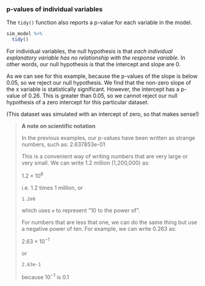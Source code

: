 ### p-values of individual variables

The `tidy()` function also reports a p-value for each variable in the model.

```r
sim_model %>%
  tidy()
```

For individual variables, the null hypothesis is that *each individual explanatory variable has no relationship with the response variable*. In other words, our null hypothesis is that the intercept and slope are 0.

As we can see for this example, because the p-values of the slope is below 0.05, so we reject our null hypothesis. We find that the non-zero slope of the x variable is statistically significant. However, the intercept has a p-value of 0.26. This is greater than 0.05, so we cannot reject our null hypothesis of a zero intercept for this particular dataset.

(This dataset was simulated with an intercept of zero, so that makes sense!)


> **A note on scientific notation**
>
> In the previous examples, our p-values have been written as strange numbers, such as: 2.637853e-01
>
> This is a convenient way of writing numbers that are very large or very small. We can write 1.2 million (1,200,000) as:
>
> $1.2 \times 10^6$
> 
> i.e. 1.2 times 1 million, or
>
> `1.2e6`
>
> which uses `e` to represent "10 to the power of".
>
> For numbers that are less that one, we can do the same thing but use a negative power of ten. For example, we can write 0.263 as:
> 
> $2.63 \times 10^{-1}$
> 
> or
>
> `2.63e-1`
>
> because $10^{-1}$ is 0.1
